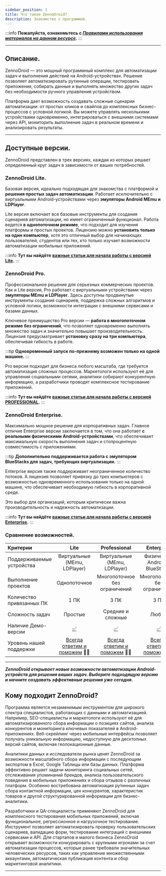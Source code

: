 ```yaml
---
sidebar_position: 1
title: Что такое ZennoDroid?
description: Знакомство с программой.
---  
```

:::info **Пожалуйста, ознакомьтесь с [*Правилами использования материалов на данном ресурсе*](../Disclaimer).**
:::
_______________________________________________  
## Описание.  
ZennoDroid — это мощный программный комплекс для автоматизации задач и выполнения действий на Android-устройствах. Решение позволяет автоматизировать рутинные операции, тестировать приложения, собирать данные и выполнять множество других задач без необходимости ручного управления устройством.  
  
Платформа дает возможность создавать сложные сценарии автоматизации: от простых кликов и свайпов до комплексных бизнес-процессов с условной логикой. Вы можете управлять несколькими устройствами одновременно, интегрироваться с внешними системами через API, мониторить выполнение задач в реальном времени и анализировать результаты.
_______________________________________________  
## Доступные версии.  
ZennoDroid представлен в трех версиях, каждая из которых решает определенный круг задач в зависимости от ваших потребностей.  

### ZennoDroid Lite.
Базовая версия, идеально подходящая для знакомства с платформой и **решения простых задач автоматизации**. Работает исключительно с виртуальными Android-устройствами через **эмуляторы Android MEmu и LDPlayer**.  

Lite версия включает все базовые инструменты для создания сценариев автоматизации, но имеет ограниченный функционал. Работа ведется **в однопоточном режиме**, что подходит для изучения платформы и простых проектов. Лицензию можно **установить только на один компьютер**, хотя это отличный выбор для начинающих пользователей, студентов или тех, кто только изучает возможности автоматизации мобильных приложений.  

:::info **Тут вы найдёте [важные статьи для начала работы с версией Lite](../category/старт-zd-lite-pro).**
:::

### ZennoDroid Pro.
Профессиональное решение для серьезных коммерческих проектов. Как и Lite версия, Pro работает с виртуальными устройствами через **эмуляторы MEmu и LDPlayer**. Здесь доступны продвинутые инструменты создания сценариев, поддержка сложных алгоритмов и условной логики, возможности интеграции с внешними сервисами и базами данных.  

Ключевое преимущество Pro версии — **работа в многопоточном режиме без ограничений**, что позволяет одновременно выполнять множество задач и значительно повышает производительность. Лицензия предусматривает **установку сразу на три компьютера**, обеспечивая гибкость в работе.  

:::tip **Одновременный запуск по-прежнему возможен только на одной машине.**
:::  

Pro версия подходит для бизнеса любого масштаба, где требуется автоматизация сложных процессов. Маркетологи используют её для управления социальными сетями, аналитики собирают конкурентную информацию, а разработчики проводят комплексное тестирование приложений.  

:::info **Тут вы найдёте [важные статьи для начала работы с версией PROFESSIONAL](../category/старт-zd-lite-pro).**
:::

### ZennoDroid Enterprise.  
Максимально мощное решение для корпоративных задач. Главное отличие Enterprise версии заключается в том, что она работает **с реальными физическими Android-устройствами**, что обеспечивает максимальную скорость выполнения задач и стопроцентную совместимость с приложениями.   

:::tip **Дополнительно поддерживается работа с эмулятором BlueStacks для задач, требующих виртуализации.**
:::  

Enterprise версия также поддерживает неограниченное количество потоков. А лицензия позволяет привязку до трех компьютеров с возможностью одновременного использования только на одной машине, что обеспечивает необходимую гибкость в корпоративной среде.  

Это выбор для организаций, которым критически важна производительность и надежность автоматизации.  

:::info **Тут вы найдёте [важные статьи для начала работы с версией Enterprise](../category/старт-zd-enterprise).**
:::

### Сравнение возможностей.  
| Критерии             | Lite | Professional | Enterprise |
| :---------------- | :------: | :----: |:----: |
| Поддерживаемые устройства |   Виртуальные (MEmu, LDPlayer)   | Виртуальные (MEmu, LDPlayer) |Физические Android + BlueStacks |
| Выполнение проектов|   Однопоточное   | Многопоточное без ограничений |Многопоточное без ограничений |
| Количество привязанных ПК |  1 ПК   | 3 ПК |3 ПК |
| Сложность задач |  Простые   | Средние и сложные |Любые |
| Наличие Демо-версии |  [✅](https://zennolab.com/ru/products/zennodroid/download/)   | [✅](https://zennolab.com/ru/products/zennodroid/download/) |[✅](https://zennolab.com/ru/products/zennodroid/download/) |
| Уровень нашей поддержки |  [Всегда ответим и поможем](https://helpdesk.zennolab.com/ru/conversation/new) 🤗🚀 |[Всегда ответим и поможем](https://helpdesk.zennolab.com/ru/conversation/new) 🤗🚀 |[Всегда ответим и поможем](https://helpdesk.zennolab.com/ru/conversation/new) 🤗🚀 |
_______________________________________________  
***ZennoDroid открывает новые возможности автоматизации Android-устройств для решения ваших задач. Выберите подходящую версию и начните создавать эффективные решения уже сегодня.***

## Кому подходит ZennoDroid?  
Программа является незаменимым инструментом для широкого спектра специалистов, работающих с данными и автоматизацией. Например, SEO-специалисты и маркетологи используют её для автоматизированного сбора информации о позициях сайтов, анализа конкурентов и мониторинга ключевых показателей в Android-приложениях. Веб-скрейпинг через мобильные интерфейсы позволяет получать уникальную информацию, недоступную для десктопных версий сайтов, включая геолокационные данные.  

Аналитики данных и исследователи рынка ценят ZennoDroid за возможности масштабного сбора информации с последующим экспортом в Excel, Google Таблицы или базы данных. Платформа эффективно решает задачи мониторинга социальных сетей, отслеживания упоминаний брендов, анализа пользовательского поведения в мобильных приложениях и сбора отзывов с различных платформ. Особенно востребована автоматизация рутинных задач сбора контактной информации, цен конкурентов, характеристик товаров и другой структурированной информации для бизнес-аналитики.  

Разработчики и QA-специалисты применяют ZennoDroid для комплексного тестирования мобильных приложений, включая функциональное, регрессионное и нагрузочное тестирование. Инструмент позволяет автоматизировать проверку пользовательских сценариев, валидацию форм, тестирование интеграций с внешними сервисами и API. Для стартапов и малого бизнеса ZennoDroid открывает возможности конкурировать с крупными игроками за счет автоматизации процессов, которые ранее требовали значительных человеческих ресурсов, таких как управление множественными аккаунтами, автоматическая публикация контента и сбор маркетинговой аналитики.  
_______________________________________________